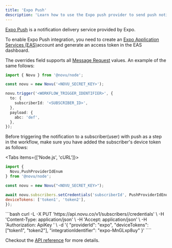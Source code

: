 ```yaml
---
title: 'Expo Push'
description: 'Learn how to use the Expo push provider to send push notifications using Novu'
---
```



[Expo Push](https://docs.expo.dev/push-notifications/overview/) is a notification delivery service provided by Expo.

To enable Expo Push integration, you need to create an [Expo Application Services (EAS)](https://expo.dev/)account and generate an access token in the EAS dashboard.

The overrides field supports all [Message Request](https://docs.expo.dev/push-notifications/sending-notifications/#message-request-format) values. An example of the same follows:

```typescript
import { Novu } from '@novu/node';

const novu = new Novu('<NOVU_SECRET_KEY>');

novu.trigger('<WORKFLOW_TRIGGER_IDENTIFIER>', {
  to: {
    subscriberId: '<SUBSCRIBER_ID>',
  },
  payload: {
    abc: 'def',
  },
});
```

Before triggering the notification to a subscriber(user) with push as a step in the workflow, make sure you have added the subscriber's device token as follows:

<Tabs items={['Node.js', 'cURL']}>
<Tab value="Node.js">
```javascript
import {
  Novu,PushProviderIdEnum
} from '@novu/node';

const novu = new Novu("<NOVU_SECRET_KEY>");

await novu.subscribers.setCredentials('subscriberId', PushProviderIdEnum.EXPO, {
deviceTokens: ['token1', 'token2'],
});

````
</Tab>
<Tab value="cURL">
```bash
curl -L -X PUT 'https://api.novu.co/v1/subscribers/<SUBSCRIBER_ID>/credentials' \
-H 'Content-Type: application/json' \
-H 'Accept: application/json' \
-H 'Authorization: ApiKey <NOVU_SECRET_KEY>' \
-d '{
  "providerId": "expo",
  "deviceTokens": ["token1", "token2"],
  "integrationIdentifier": "expo-MnGLxp8uy"
}'
````

</Tab>
</Tabs>

Checkout the [API reference](/api-reference/subscribers/subscribers-v1-controller_update-subscriber-channel) for more details.
